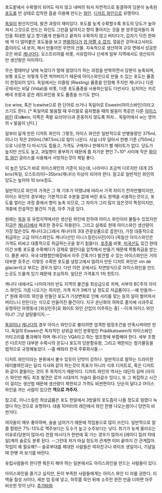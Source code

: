 포도밭에서 수확철이 되어도 따지 않고 내버려 둬서 자연적으로 동결하여 당분이 농축된 [[포도]]를 언 상태로 압착한 즙을 이용해 만드는 [[와인]]. [[디저트 와인]]으로 유명하다. 

[[독일]]이 원산지인데, 발견 과정이 재미있다.
포도를 늦게 수확할수록 포도의 당도가 높아져서 그것으로 만드는 와인도 그만큼 달아지고 향이 좋아지는 것을 본 양주업자들이 와인을 최대한 달고 향기롭게 만들려고 끝까지 수확하지 않고 버티다가, 갑자기 닥친 한파에 싹 다 얼어붙은 포도들을 보고 [[멘붕]]하다가 [[씁 어쩔 수 없지]], 얼음은 걷어내고서라도 즙이라도 내 보자, 해서 만들어진 우연의 산물.
지속적으로 생산하여 규모 면에서 성공한 곳은 바로 [[캐나다]]다. 오스트리아를 비롯, 서유럽이나 신세계 일부 지역에서도 생산되지만 생산량은 미미하다.

무슨 황태마냥 낮에 녹았다가 밤에 얼었다가 하는 과정을 반복하면서 당분이 농축되며, 보통 포도는 저렇게 두면 썩어버리기 때문에 아이스와인으로 만들 수 있는 포도는 품종이 한정되어 있다. 독일에서는 리즐링 (Riesling) 품종을 인정해 주지만 캐나다나 다른곳에서는 비달 (Vidal)을 비롯, 다른 포도품종을 사용하는일도 다반사다. 심지어는 카르베네 프랑과 같은 레드와인용 포도 품종을 쓰기도 한다.

Ice wine, 혹은 Icewine으로 한 단어로 쓰거나 독일어로 Eiswein(아이스바인)이라고 쓰기도 한다. [* 독일어로 발음할 때 우리말로 음차했을 때의 발음이 똑같은 다른 [[아이스바인]] (Eis'''b'''ein, 이쪽은 족발 요리이다)과 혼동하지 않도록 하자... 독일어에서 w는 영어의 v 발음이 난다.]

일부러 달게 만든 디저트 와인이 그렇듯, 아이스 와인은 일반적으로 반병용량인 375mL이나 더 작은 200mL(187.5mL)로 많이 나온다. 사실 너무 달아서 한병 기준 (750mL)으로 나오면 다 마시기도 힘들고, 가격도 구매자나 판매자가 별 메리트가 없다. 당도가 높지만 산도도 높고, 과일향이 풍부하기 때문에 좀 차가운 편인 7~10° 사이에 작은 [[화이트 와인]] 글라스를 사용해서 서빙하는것이 제일 좋다.

이 높은 당도가 바로 아이스와인의 기준이 되는데, 나라마다 조금씩 다르지만 대개 25 brix(독일, 오스트리아)~35brix(캐나다) 이상이 되어야 한다. 참고로 일반적인 와인의 당도는 높아야 10 brix정도. 

일반적으로 와인의 가격은 그 해 기후가 어땠냐에 따라서 가격 차이가 천차만별이지만, 아이스 와인의 경우에는 기본적으로 수분을 없애 버린 포도 원액을 사용하는것이고, 포도를 얼리는 과정 중에서 향이 농축 되므로, 그 차이가 그리 많지 않은것이 특징이지만, 개중에 전설적인 물건이 가끔, 아주 가끔 있다. 

원래는 [[독일]] 등 유럽지역에서만 생산된 와인에 한하여 아이스 와인이라 불릴수 있었지만 지금은 [[캐나다]]에서 제조한 경우도 허용된다. 그리고 실제로 현재 아이스와인 생산량이 가장 많은것도 캐나다고(그래서 캐나다의 3대 관광상품으로 꼽힌다), 가장 대중적으로 취급하는 고급 아이스와인도 캐나다산인 이니스킬린(사진)이다 (독일산 아이스와인은 가격도 비싸고 대중적으로 취급하는곳을 찾기 힘들다). [[호주]]를 비롯, [[미국]]산도 있긴 한데 이건 보통 포도를 수확해다가 강제로 얼린다음 압착해서 만들기 때문에 짝퉁취급을 받는다. 물론 싸다. 국내 대형할인매장에서 아주 간혹가다 발견할 수 있는 아이스와인은 거의 대부분 호주산. 이렇듯 수확한 포도를 냉장고에서 얼려서 만든 디저트 와인은 vin de glacier라고 부르는 경우가 많다. 다만 이런 곳에서도 자연방식으로 아이스와인을 만드는곳도 드물게 있기 때문에 조심하자. 일단은 가격표가 1차 힌트다.

캐나다 내에서도 나이아가라 반도 지역의 물건을 최상급으로 치며, 서부의 BC주의 아이스 와인도 가끔 나오기는 하지만, 가격 차가 3배가 날 정도로 저급품이다.--왜 만들까--[* 원래 화이트 와인을 만들던 포도가 기상변화로 인해 서리를 맞는 등의 일이 벌어져서 버리느니 만든다는 식으로 만들어진 물건이다. 지구 온난화의 여파로 졸지에 사과주로 유명하던 아랫동네 [워싱턴주]로 화이트 와인 산업이 이주하는 중] --이게 아이스 와인이냐? 그냥 설탕물이지.--

[[독일]]이나 [[캐나다]]의 경우 아이스 와인으로 불리려면 엄격한 법정조건을 만족시켜야만 한다. 독일의 Eiswein은 독자적인 상위급 와인 분류법인 Prädikatswein의 아이스바인 카타고리를 통과해야 하며 캐나다는 VQA라고 하는 법조항에 부합해야 한다. 세부 조항은 다르지만 대부분 수확시의 온도나 포도의 당분함유량, 그리고 제한되는 첨가물등을 법적으로 규정해놓았다. --좀 배워라 한국 주류회사들.--

디저트 와인이라는 분류에서 볼수 있듯이 단맛이 강하다. 일반적으로 말하는 드라이한 테이블와인과는 달리 식사와 같이 하는것이 목표가 아니라 식후 디저트로, 혹은 디저트와 같이 곁들이는 것이 주 목적이기 때문이다. 디저트 와인의 역사는 대단히 길며 (아이스 와인만 해도 최초 발견은 로마 시대까지 거슬러 올라갈수 있다.), 또 그 복잡하고 시간이 걸리는 생산법 때문에 생산량이 제한되고 가격도 비싼편이다. 단순히 달다고 아이스 와인을 까는 사람이 있으면 '''역으로 까주자.'''

참고로, 이니스킬린 최상급품은 포도 한알에서 3방울의 포도즙이 나올 정도로 얼렸다 녹였다 하는것으로 유명하다. 대충 10미터의 레인에서 와인 한병 나오는셈이니 당연히 비싼거다. 

여자들이 매우 좋아하며, 술술 넘어가기 때문에 작업용으로 많이 쓰인다. 일반적으로 알콜 함량은 7%-13%로 맥주보다는 도수가 높고 소주보다는 낮다. 취기가 늦게 올라오는 이유로(당분이 많아서) 한참 마시다가 한번에 훅 가는 경우가 많아서 [레이디 킬러 칵테일]계의 술로도 분류 된다. --그런데 저거 마실 정도의 관계면 이미 끝까지 간 관계잖아. 작업이 왜 필요해?--
솔로부대를 제대한 사람들은 여자친구나 와이프 생일이나, 기념일때 한병 까 보기를 바란다. 

유럽사람들이 한다면 뭐든지 해야 하는 일본에서도 아이스와인을 만드는 사람들이 있다.

아이스와인을 즐기고 싶지만, 돈이 부족한 사람들에게는 아이스 와인 티 라를 권한다. 티백을 칠성 사이다, 세븐 업 등에 넣고, 하루쯤 묵인 뒤에 소주잔 한잔 만큼 더하면 아주 비슷한 맛이 난다. 
[[추가바람]]
